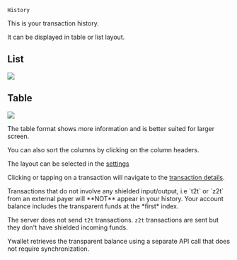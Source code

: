 
`History`

This is your transaction history.

It can be displayed in table or list layout.

## List
![](./history/2024-03-07_23-32-20.png)

## Table
![](./history/2024-03-07_23-33-49.png)

The table format shows more information and is
better suited for larger screen.

You can also sort the columns by clicking on
the column headers.

The layout can be selected in the
[settings](/settings/view)

Clicking or tapping on a transaction will
navigate to the
[transaction details](/history/details).

<Callout type = "warning">
Transactions that do not involve any shielded
input/output, i.e `t2t` or `z2t` from an external
payer will **NOT** appear in your history. Your
account balance includes the transparent funds
at the *first* index.
</Callout>

The server does not send `t2t` transactions.
`z2t` transactions are sent but they don't have
shielded incoming funds.

Ywallet retrieves the transparent balance using
a separate API call that does not require
synchronization.
